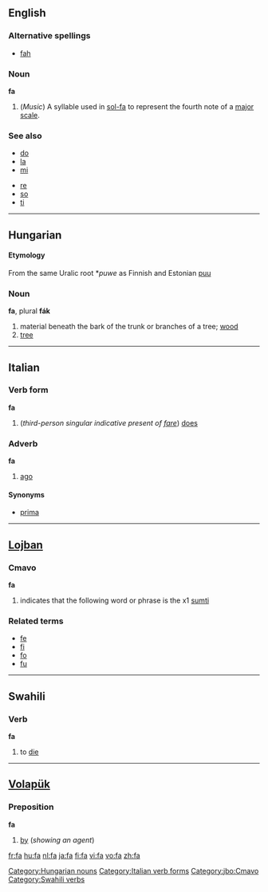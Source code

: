 {{see3|fá|fä|få}}
==English==

===Alternative spellings===
*[[fah]]

===Noun===
'''fa'''

# (''Music'') A syllable used in [[sol-fa]] to represent the fourth note of a [[major scale]].

===See also===
{{top}}
*[[do]]
*[[la]]
*[[mi]]
{{mid}}
*[[re]]
*[[so]]
*[[ti]]
{{bottom}}

----

==Hungarian== 

====Etymology====
From the same Uralic root *''puwe'' as Finnish and Estonian [[puu]]

===Noun=== 
'''fa''', plural '''fák'''

#material beneath the bark of the trunk or branches of a tree; [[wood]]
#[[tree]]

[[Category:Hungarian nouns]]

----

==Italian==

===Verb form===
'''fa'''

# (''third-person singular indicative present of [[fare]]'') [[does]]
[[Category:Italian verb forms]]

===Adverb===
'''fa'''

#[[ago]]

====Synonyms====
*[[prima]]

----

==[[Lojban]]==

===Cmavo===
'''fa'''

# indicates that the following word or phrase is the x1 [[sumti]]

===Related terms===
* [[fe]]
* [[fi]]
* [[fo]]
* [[fu]]

[[Category:jbo:Cmavo]]

----

==Swahili==

===Verb===
'''fa'''

#to [[die]]

[[Category:Swahili verbs]]

----

==[[Volapük]]== 

===Preposition=== 
'''fa'''

# [[by]] (''showing an agent'')

[[fr:fa]]
[[hu:fa]]
[[nl:fa]]
[[ja:fa]]
[[fi:fa]]
[[vi:fa]]
[[vo:fa]]
[[zh:fa]]